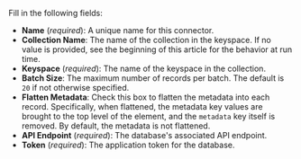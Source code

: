 Fill in the following fields:

- **Name** (_required_): A unique name for this connector.
- **Collection Name**: The name of the collection in the keyspace. If no value is provided, see the beginning of this article for the behavior at run time.
- **Keyspace** (_required_): The name of the keyspace in the collection.
- **Batch Size**: The maximum number of records per batch. The default is `20` if not otherwise specified.
- **Flatten Metadata**: Check this box to flatten the metadata into each record. 
  Specifically, when flattened, the metadata key values are 
  brought to the top level of the element, and the `metadata` key itself is removed. By default, the metadata is not flattened.
- **API Endpoint** (_required_): The database's associated API endpoint.
- **Token** (_required_): The application token for the database.
